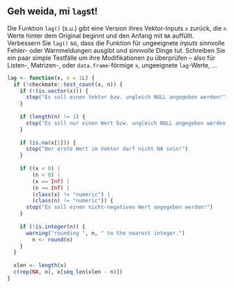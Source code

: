 ## Geh weida, mi `lag`st!

Die Funktion `lag()` (s.u.) gibt eine Version ihres Vektor-Inputs `x` zurück, die `n` Werte hinter dem Original beginnt und den Anfang mit `NA` auffüllt. Verbessern Sie `lag()` so, dass die Funktion  für ungeeignete *inputs* sinnvolle Fehler- oder Warnmeldungen ausgibt und sinnvolle Dinge 
tut.  Schreiben Sie ein paar simple Testfälle um ihre Modifikationen zu überprüfen -- also für Listen-, Matrizen-, oder `data.frame`-förmige `x`, ungeeignete `lag`-Werte, ...
```r
lag <- function(x, n = 1L) {
  if (!checkmate::test_count(x, n)) {
    if (!(is.vector(x))) {
      stop("Es soll einen Vektor bzw. ungleich NULL angegeben werden!")
    }
    
    if (length(n) != 1) {
      stop("Es soll nur einen Wert bzw. ungleich NULL angegeben werden!")
    }
    
    if (is.na(x[1])) {
      stop("Der erste Wert im Vektor darf nicht NA sein!")
    }
  
    if ((x < 0) |
        (n < 0) |
        (x == Inf) |
        (n == Inf) |
        (class(x) != "numeric") |
        (class(n) != "numeric")) {
      stop("Es soll einen nicht-negativen Wert angegeben werden!")
    }
    
    if (!is.integer(n)) {
      warning("rounding ", n, " to the nearest integer.")
        n <- round(n)
    }
  }
  
  xlen <- length(x)
  c(rep(NA, n), x[seq_len(xlen - n)])
}
```

